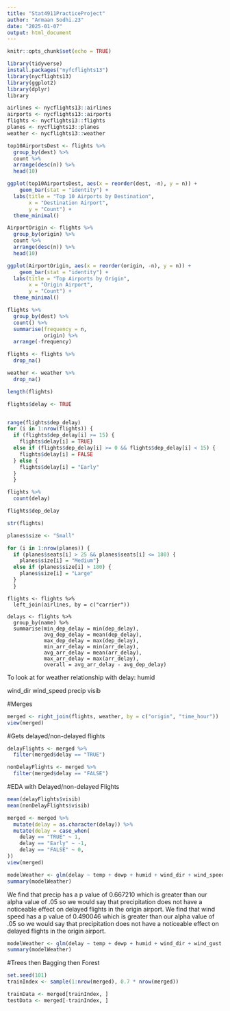```yaml
---
title: "Stat4911PracticeProject"
author: "Armaan Sodhi.23"
date: "2025-01-07"
output: html_document
---
```


```r
knitr::opts_chunk$set(echo = TRUE)
```

```r
library(tidyverse)
install.packages("nyfcflights13")
library(nycflights13)
library(ggplot2)
library(dplyr)
library
```

```r
airlines <- nycflights13::airlines
airports <- nycflights13::airports
flights <- nycflights13::flights
planes <- nycflights13::planes
weather <- nycflights13::weather
```

```r
top10AirportsDest <- flights %>%
  group_by(dest) %>%
  count %>%
  arrange(desc(n)) %>%
  head(10)
```

```r
ggplot(top10AirportsDest, aes(x = reorder(dest, -n), y = n)) +
    geom_bar(stat = "identity") +
  labs(title = "Top 10 Airports by Destination",
       x = "Destination Airport",
       y = "Count") +
  theme_minimal()
```

```r
AirportOrigin <- flights %>%
  group_by(origin) %>%
  count %>%
  arrange(desc(n)) %>%
  head(10)
```

```r
ggplot(AirportOrigin, aes(x = reorder(origin, -n), y = n)) +
    geom_bar(stat = "identity") +
  labs(title = "Top Airports by Origin",
       x = "Origin Airport",
       y = "Count") +
  theme_minimal()
```

```r
flights %>%
  group_by(dest) %>%
  count() %>%
  summarise(frequency = n,
            origin) %>%
  arrange(-frequency)

flights <- flights %>%
  drop_na()

weather <- weather %>%
  drop_na()

length(flights)

flights$delay <- TRUE


range(flights$dep_delay)
for (i in 1:nrow(flights)) {
  if (flights$dep_delay[i] >= 15) {
    flights$delay[i] = TRUE}
  else if (flights$dep_delay[i] >= 0 && flights$dep_delay[i] < 15) {
    flights$delay[i] = FALSE
  } else {
    flights$delay[i] = "Early"
  }
  }

flights %>%
  count(delay)

flights$dep_delay

str(flights)
```

```r

planes$size <- "Small"

for (i in 1:nrow(planes)) {
  if (planes$seats[i] > 25 && planes$seats[i] <= 180) {
    planes$size[i] = "Medium"}
  else if (planes$size[i] > 180) {
    planes$size[i] = "Large"
  }
  }

```

```
flights <- flights %>%
  left_join(airlines, by = c("carrier"))

delays <- flights %>%
  group_by(name) %>%
  summarise(min_dep_delay = min(dep_delay),
            avg_dep_delay = mean(dep_delay),
            max_dep_delay = max(dep_delay),
            min_arr_delay = min(arr_delay),
            avg_arr_delay = mean(arr_delay),
            max_arr_delay = max(arr_delay),
            overall = avg_arr_delay - avg_dep_delay)
```



To look at for weather relationship with delay:
  humid
  

  wind_dir
  wind_speed
  precip
  visib


#Merges 
```r
merged <- right_join(flights, weather, by = c("origin", "time_hour"))
view(merged)
```


#Gets delayed/non-delayed flights
```r
delayFlights <- merged %>%
  filter(merged$delay == "TRUE")

nonDelayFlights <- merged %>%
  filter(merged$delay == "FALSE")
```


#EDA with Delayed/non-delayed Flights
```r
mean(delayFlights$visib)
mean(nonDelayFlights$visib)
```

```r
merged <- merged %>%
  mutate(delay = as.character(delay)) %>%
  mutate(delay = case_when(
    delay == "TRUE" ~ 1,
    delay == "Early" ~ -1,
    delay == "FALSE" ~ 0,
))
view(merged)
```

```r
modelWeather <- glm(delay ~ temp + dewp + humid + wind_dir + wind_speed + wind_gust + precip + pressure + visib, data = merged)
summary(modelWeather)
```
We find that precip has a p value of 0.667210 which is greater than our alpha value of .05 so we would say that precipitation does not have a noticeable effect on delayed flights in the origin airport.
We find that wind speed has a p value of 0.490046 which is greater than our alpha value of .05 so we would say that precipitation does not have a noticeable effect on delayed flights in the origin airport.


```r
modelWeather <- glm(delay ~ temp + dewp + humid + wind_dir + wind_gust + pressure + visib, data = merged)
summary(modelWeather)
```


#Trees then Bagging then Forest
```r
set.seed(101)  
trainIndex <- sample(1:nrow(merged), 0.7 * nrow(merged))

trainData <- merged[trainIndex, ]
testData <- merged[-trainIndex, ]


```
